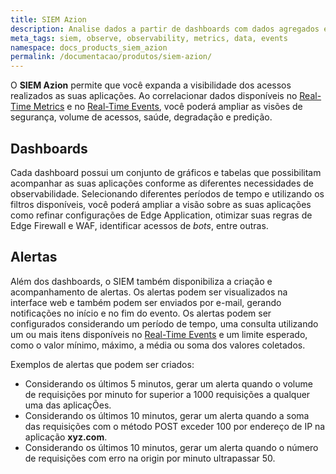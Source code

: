 ```yaml
---
title: SIEM Azion
description: Analise dados a partir de dashboards com dados agregados e brutos.
meta_tags: siem, observe, observability, metrics, data, events
namespace: docs_products_siem_azion
permalink: /documentacao/produtos/siem-azion/
---
```


O **SIEM Azion** permite que você expanda a visibilidade dos acessos realizados as suas aplicações. Ao correlacionar dados disponíveis no [Real-Time Metrics](/pt-br/documentacao/produtos/real-time-metrics/) e no [Real-Time Events](/pt-br/documentacao/produtos/real-time-events/), você poderá ampliar as visões de segurança, volume de acessos, saúde, degradação e predição.

## Dashboards

Cada dashboard possui um conjunto de gráficos e tabelas que possibilitam acompanhar as suas aplicações conforme as diferentes necessidades de observabilidade. Selecionando diferentes períodos de tempo e utilizando os filtros disponíveis, você poderá ampliar a visão sobre as suas aplicações como refinar configurações de Edge Application, otimizar suas regras de Edge Firewall e WAF, identificar acessos de _bots_, entre outras. 

## Alertas

Além dos dashboards, o SIEM também disponibiliza a criação e acompanhamento de alertas. Os alertas podem ser visualizados na interface web e também podem ser enviados por e-mail, gerando notificações no início e no fim do evento.
Os alertas podem ser configurados considerando um período de tempo, uma consulta utilizando um ou mais itens disponíveis no [Real-Time Events](/pt-br/documentacao/produtos/real-time-events/) e um limite esperado, como o valor mínimo, máximo, a média ou soma dos valores coletados.

Exemplos de alertas que podem ser criados:

- Considerando os últimos 5 minutos, gerar um alerta quando o volume de requisições por minuto for superior a 1000 requisições a qualquer uma das aplicaçÕes.
- Considerando os últimos 10 minutos, gerar um alerta quando a soma das requisições com o método POST exceder 100 por endereço de IP na aplicação **xyz.com**.
- Considerando os últimos 10 minutos, gerar um alerta quando o número de requisições com erro na origin por minuto ultrapassar 50.